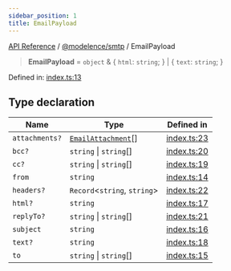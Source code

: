 ```yaml
---
sidebar_position: 1
title: EmailPayload
---
```


[API Reference](/api-reference/@modelence/smtp/type-aliases/../../../index) / [@modelence/smtp](/api-reference/@modelence/smtp/type-aliases/../index) / EmailPayload

> **EmailPayload** = `object` & \{ `html`: `string`; \} \| \{ `text`: `string`; \}

Defined in: [index.ts:13](https://github.com/modelence/modelence/blob/bd5ee85481a0319d645bc13d4023e1b5fe4c9b19/packages/smtp/src/index.ts#L13)

## Type declaration

| Name | Type | Defined in |
| ------ | ------ | ------ |
| `attachments?` | [`EmailAttachment`](/api-reference/@modelence/smtp/type-aliases/EmailAttachment)[] | [index.ts:23](https://github.com/modelence/modelence/blob/bd5ee85481a0319d645bc13d4023e1b5fe4c9b19/packages/smtp/src/index.ts#L23) |
| `bcc?` | `string` \| `string`[] | [index.ts:20](https://github.com/modelence/modelence/blob/bd5ee85481a0319d645bc13d4023e1b5fe4c9b19/packages/smtp/src/index.ts#L20) |
| `cc?` | `string` \| `string`[] | [index.ts:19](https://github.com/modelence/modelence/blob/bd5ee85481a0319d645bc13d4023e1b5fe4c9b19/packages/smtp/src/index.ts#L19) |
| `from` | `string` | [index.ts:14](https://github.com/modelence/modelence/blob/bd5ee85481a0319d645bc13d4023e1b5fe4c9b19/packages/smtp/src/index.ts#L14) |
| `headers?` | `Record`\<`string`, `string`\> | [index.ts:22](https://github.com/modelence/modelence/blob/bd5ee85481a0319d645bc13d4023e1b5fe4c9b19/packages/smtp/src/index.ts#L22) |
| `html?` | `string` | [index.ts:17](https://github.com/modelence/modelence/blob/bd5ee85481a0319d645bc13d4023e1b5fe4c9b19/packages/smtp/src/index.ts#L17) |
| `replyTo?` | `string` \| `string`[] | [index.ts:21](https://github.com/modelence/modelence/blob/bd5ee85481a0319d645bc13d4023e1b5fe4c9b19/packages/smtp/src/index.ts#L21) |
| `subject` | `string` | [index.ts:16](https://github.com/modelence/modelence/blob/bd5ee85481a0319d645bc13d4023e1b5fe4c9b19/packages/smtp/src/index.ts#L16) |
| `text?` | `string` | [index.ts:18](https://github.com/modelence/modelence/blob/bd5ee85481a0319d645bc13d4023e1b5fe4c9b19/packages/smtp/src/index.ts#L18) |
| `to` | `string` \| `string`[] | [index.ts:15](https://github.com/modelence/modelence/blob/bd5ee85481a0319d645bc13d4023e1b5fe4c9b19/packages/smtp/src/index.ts#L15) |
